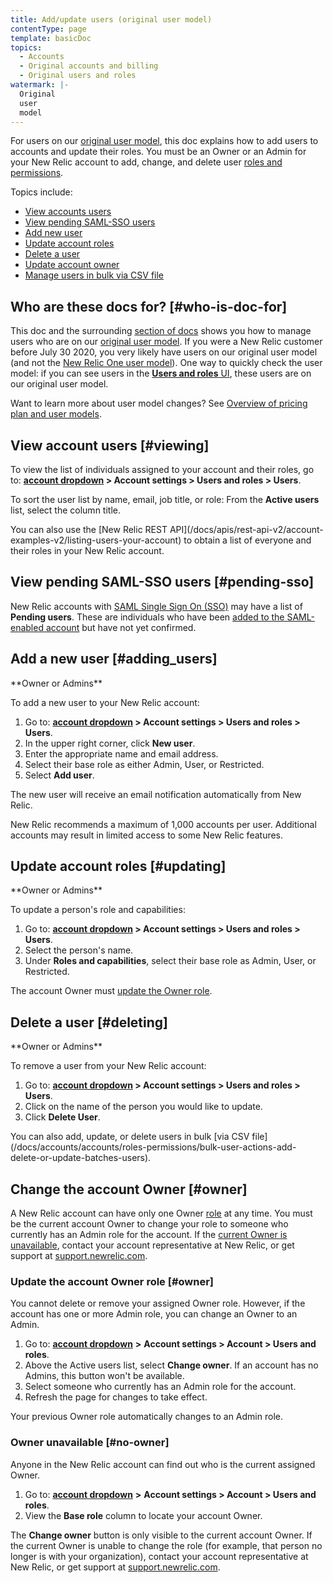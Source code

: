 ```yaml
---
title: Add/update users (original user model)
contentType: page
template: basicDoc
topics:
  - Accounts
  - Original accounts and billing
  - Original users and roles
watermark: |-
  Original
  user
  model
---
```


For users on our [original user model](/docs/accounts/original-accounts-billing/original-product-based-pricing/overview-changes-pricing-user-model#user-models), this doc explains how to add users to accounts and update their roles. You must be an Owner or an Admin for your New Relic account to add, change, and delete user [roles and permissions](/docs/accounts-partnerships/accounts/account-billing-usage/users-roles#account-rights).

Topics include:

* [View accounts users](#viewing)
* [View pending SAML-SSO users](#pending-sso)
* [Add new user](#adding_users)
* [Update account roles](#updating)
* [Delete a user](#deleting)
* [Update account owner](#owner)
* [Manage users in bulk via CSV file](/docs/accounts/accounts/roles-permissions/bulk-user-actions-add-delete-or-update-batches-users)

## Who are these docs for? [#who-is-doc-for]

This doc and the surrounding [section of docs](https://docs.newrelic.com/docs/accounts/original-accounts-billing/original-users-roles) shows you how to manage users who are on our [original user model](/docs/accounts/original-accounts-billing/original-product-based-pricing/overview-changes-pricing-user-model#user-models). If you were a New Relic customer before July 30 2020, you very likely have users on our original user model (and not the [New Relic One user model](https://docs.newrelic.com/docs/accounts/accounts-billing/new-relic-one-pricing-users/users-roles)). One way to quickly check the user model: if you can see users in the [**Users and roles** UI](https://docs.newrelic.com/docs/accounts/original-accounts-billing/original-users-roles/users-roles-original-user-model#view-access), these users are on our original user model.

Want to learn more about user model changes? See [Overview of pricing plan and user models](https://docs.newrelic.com/docs/accounts/accounts-billing/new-relic-one-pricing-users/transition-guide-new-pricing-plan).

## View account users [#viewing]

To view the list of individuals assigned to your account and their roles, go to: **[account dropdown](/docs/accounts-partnerships/education/getting-started-new-relic/glossary#account-dropdown) > Account settings > Users and roles > Users**.

To sort the user list by name, email, job title, or role: From the **Active users** list, select the column title.

<Callout variant="tip">
  You can also use the [New Relic REST API](/docs/apis/rest-api-v2/account-examples-v2/listing-users-your-account) to obtain a list of everyone and their roles in your New Relic account.
</Callout>

## View pending SAML-SSO users [#pending-sso]

New Relic accounts with [SAML Single Sign On (SSO)](/docs/accounts-partnerships/accounts/saml-single-sign/saml-service-providers) may have a list of **Pending users**. These are individuals who have been [added to the SAML-enabled account](/docs/accounts-partnerships/accounts/saml-single-sign/adding-users-saml-accounts) but have not yet confirmed.

## Add a new user [#adding_users]

<Callout variant="tip">
  **Owner or Admins**
</Callout>

To add a new user to your New Relic account:

1. Go to: **[account dropdown](/docs/accounts-partnerships/education/getting-started-new-relic/glossary#account-dropdown) > Account settings > Users and roles > Users**.
2. In the upper right corner, click **<Icon name="fe-plus-circle"/>
   New user**.
3. Enter the appropriate name and email address.
4. Select their base role as either Admin, User, or Restricted.
5. Select **Add user**.

The new user will receive an email notification automatically from New Relic.

<Callout variant="important">
  New Relic recommends a maximum of 1,000 accounts per user. Additional accounts may result in limited access to some New Relic features.
</Callout>

## Update account roles [#updating]

<Callout variant="tip">
  **Owner or Admins**
</Callout>

To update a person's role and capabilities:

1. Go to: **[account dropdown](/docs/accounts-partnerships/education/getting-started-new-relic/glossary#account-dropdown) > Account settings > Users and roles > Users**.
2. Select the person's name.
3. Under **Roles and capabilities**, select their base role as Admin, User, or Restricted.

The account Owner must [update the Owner role](#owner).

## Delete a user [#deleting]

<Callout variant="tip">
  **Owner or Admins**
</Callout>

To remove a user from your New Relic account:

1. Go to: **[account dropdown](/docs/accounts-partnerships/education/getting-started-new-relic/glossary#account-dropdown) > Account settings > Users and roles > Users**.
2. Click on the name of the person you would like to update.
3. Click **<Icon name="fe-trash-2"/>
   Delete User**.

<Callout variant="tip">
  You can also add, update, or delete users in bulk [via CSV file](/docs/accounts/accounts/roles-permissions/bulk-user-actions-add-delete-or-update-batches-users).
</Callout>

## Change the account Owner [#owner]

A New Relic account can have only one Owner [role](/docs/accounts-partnerships/accounts/account-billing-usage/users-roles#roles) at any time. You must be the current account Owner to change your role to someone who currently has an Admin role for the account. If the [current Owner is unavailable](#no-owner), contact your account representative at New Relic, or get support at [support.newrelic.com](https://support.newrelic.com).

### Update the account Owner role [#owner]

You cannot delete or remove your assigned Owner role. However, if the account has one or more Admin role, you can change an Owner to an Admin.

1. Go to: **[account dropdown](/docs/accounts-partnerships/education/getting-started-new-relic/glossary#account-dropdown)** **>** **Account settings > Account > Users and roles**.
2. Above the Active users list, select <Icon name="fe-repeat"/>
   **Change owner**. If an account has no Admins, this button won't be available.
3. Select someone who currently has an Admin role for the account.
4. Refresh the page for changes to take effect.

Your previous Owner role automatically changes to an Admin role.

### Owner unavailable [#no-owner]

Anyone in the New Relic account can find out who is the current assigned Owner.

1. Go to: **[account dropdown](/docs/accounts-partnerships/education/getting-started-new-relic/glossary#account-dropdown)** **>** **Account settings > Account > Users and roles**.
2. View the **Base role** column to locate your account Owner.

The <Icon name="fe-repeat"/>
**Change owner** button is only visible to the current account Owner. If the current Owner is unable to change the role (for example, that person no longer is with your organization), contact your account representative at New Relic, or get support at [support.newrelic.com](https://support.newrelic.com).
